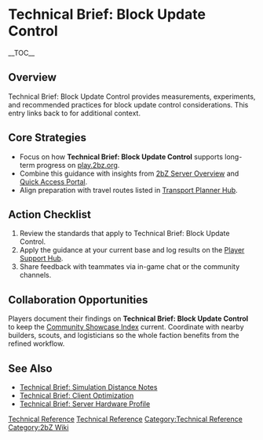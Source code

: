 {{Short description|Technical Brief: Block Update Control provides measurements, experiments, and recommended practices for block update control considerations}}
= Technical Brief: Block Update Control =
{{2bZ Navbox}}
__TOC__

== Overview ==
Technical Brief: Block Update Control provides measurements, experiments, and recommended
practices for block update control considerations. This entry links back to
[[Category:Technical Reference|Technical Reference]] for additional context.

== Core Strategies ==
* Focus on how '''Technical Brief: Block Update Control''' supports long-term progress on [[play.2bz.org]].
* Combine this guidance with insights from [[2bZ Server Overview]] and [[Quick Access Portal]].
* Align preparation with travel routes listed in [[Transport Planner Hub]].

== Action Checklist ==
# Review the [[Category:Technical Reference|Technical Reference]] standards that apply to Technical Brief: Block Update Control.
# Apply the guidance at your current base and log results on the [[Player Support Hub]].
# Share feedback with teammates via in-game chat or the community channels.

== Collaboration Opportunities ==
Players document their findings on '''Technical Brief: Block Update Control''' to keep the
[[Community Showcase Index]] current. Coordinate with nearby builders, scouts, and
logisticians so the whole faction benefits from the refined workflow.

== See Also ==
* [[Technical Brief: Simulation Distance Notes]]
* [[Technical Brief: Client Optimization]]
* [[Technical Brief: Server Hardware Profile]]

[[Category:Technical Reference]]
[[Category:2bZ Wiki]]

